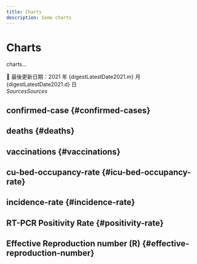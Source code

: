 ```yaml
---
title: Charts
description: Some charts
---
```



<h1 className="pages--h1">Charts</h1>

<p className="subtitle">charts...</p>

<div className="comment--translc_gray">
  🔄 最後更新日期：2021 年 {digestLatestDate2021.m} 月 {digestLatestDate2021.d} 日
</div>

<em>
  Sources<Link to="/digest/sources">Sources</Link>
</em>

## confirmed-case {#confirmed-cases}

<CasesTrend />

## deaths {#deaths}

<DeathsTrend />

## vaccinations {#vaccinations}

<VacDashboard />

## cu-bed-occupancy-rate {#icu-bed-occupancy-rate}

<IcuOccupRTrend />

## incidence-rate {#incidence-rate}

<IncidRTrend />

## RT-PCR Positivity Rate {#positivity-rate}

<PosRTrend />

## Effective Reproduction number (R) {#effective-reproduction-number}

<RTrend />

<br />

<div className="flex-center--wrap">
  <DigestLinkButton linkType="latest" isButtonOutline={true} buttonText="返回最新一篇日誌" />
  <DigestLinkButton linkType="random" isButtonOutline={false} buttonText="閱讀隨機一篇日誌" />
</div>
